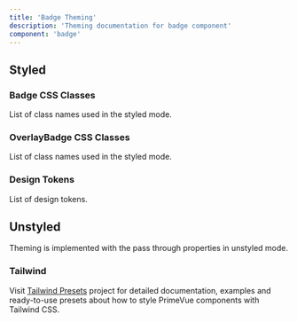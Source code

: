 ```yaml
---
title: 'Badge Theming'
description: 'Theming documentation for badge component'
component: 'badge'
---
```


## Styled

### Badge CSS Classes

List of class names used in the styled mode.

<DocTable name="Badge" category="style" />

### OverlayBadge CSS Classes

List of class names used in the styled mode.

<DocTable name="OverlayBadge" category="style" />

### Design Tokens

List of design tokens.

<DocTable name="Badge" category="token" />

## Unstyled

Theming is implemented with the pass through properties in unstyled mode.

### Tailwind

Visit [Tailwind Presets](https://github.com/primefaces/primevue-tailwind) project for detailed documentation, examples and ready-to-use presets about how to style PrimeVue components with Tailwind CSS.
